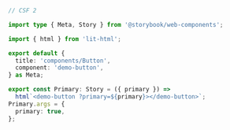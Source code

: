 ```ts
// CSF 2

import type { Meta, Story } from '@storybook/web-components';

import { html } from 'lit-html';

export default {
  title: 'components/Button',
  component: 'demo-button',
} as Meta;

export const Primary: Story = ({ primary }) =>
  html`<demo-button ?primary=${primary}></demo-button>`;
Primary.args = {
  primary: true,
};
```
